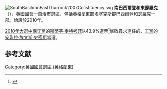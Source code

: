 [[File:SouthBasildonEastThurrock2007Constituency.svg|right]]
'''南巴西爾登和東瑟羅克'''（{{lang-en|South Basildon and East Thurrock}}），[[英國|英國]][[英國國會|國會]]一自治市選區，包括[[英格蘭|英格蘭]][[英格蘭東|東部]][[埃塞克斯郡|埃塞克斯郡]][[巴西爾登|巴西爾登]]和[[瑟羅克|瑟羅克]]一部。始設於2010年。

[[2010年英國大選|2010年大選中]][[保守黨_(英國)|保守黨]]的[[斯蒂芬·麥特考菲|斯蒂芬·麥特考菲]]以43.9%選票<ref name="">{{cite news
|publisher=[[英國廣播公司|英國廣播公司]]
|date=2010年5月7日
|title=Election 2010/Constituency/South Basildon and East Thurrock
|url=http://news.bbc.co.uk/1/shared/election2010/results/constituency/e08.stm
|accessdate=2010年6月16日
|archive-date=2019年3月25日
|archive-url=https://web.archive.org/web/20190325174920/http://news.bbc.co.uk/1/shared/election2010/results/constituency/e08.stm
|dead-url=no
}}</ref>擊敗尋求連任的、[[工黨_(英國)|工黨]]的[[安琪拉·埃文斯·史密斯|安琪拉·埃文斯·史密斯]]當選。

==参考文献==
<div class="references-small">
<references></references>
</div>
[[Category:英國國會選區_(英格蘭東)|Category:英國國會選區 (英格蘭東)]]
{{DEFAULTSORT:South Basildon and East Thurrock (UK Parliament constituency)}}